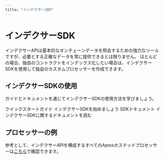 ```yaml
---
title: "インデクサーSDK"
---
```


# インデクサーSDK


<IndexerBetaNotice />

インデクサーAPIは基本的なオンチェーンデータを照会するための強力なツールですが、必要とする正確なデータを常に提供できるとは限りません。
ほとんどの場合、独自のコントラクトをインデックス化したい場合は、インデクサーSDKを使用して独自のカスタムプロセッサーを作成できます。

## インデクサーSDKの使用

ガイドとドキュメントを通じてインデクサーSDKの使用方法を学びましょう。

<Cards>
  <Card href="indexer-sdk/quickstart">
    <Card.Title>クイックスタートガイド</Card.Title>
    <Card.Description>インデクサーSDKを始めましょう</Card.Description>
  </Card>
  <Card href="indexer-sdk/documentation">
    <Card.Title>SDKドキュメント</Card.Title>
    <Card.Description>インデクサーSDKに関するドキュメントを読む</Card.Description>
  </Card>
</Cards>


## プロセッサーの例
参考として、インデクサーAPIを構成するすべてのAptosホステッドプロセッサーは[こちら](https://github.com/aptos-labs/aptos-indexer-processors)で確認できます。
